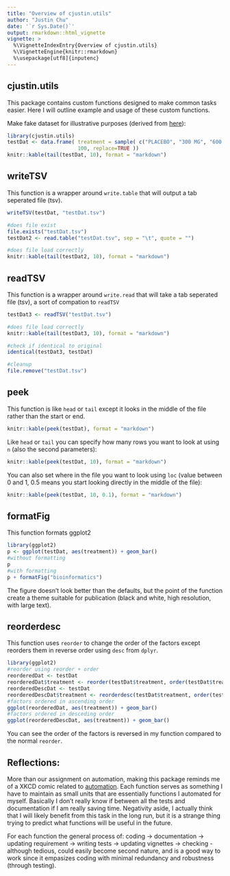 ```yaml
---
title: "Overview of cjustin.utils"
author: "Justin Chu"
date: '`r Sys.Date()`'
output: rmarkdown::html_vignette
vignette: >
  %\VignetteIndexEntry{Overview of cjustin.utils}
  %\VignetteEngine{knitr::rmarkdown}
  %\usepackage[utf8]{inputenc}
---
```


cjustin.utils
-------

This package contains custom functions designed to make common tasks easier. Here I will outline example and usage of these custom functions.

Make fake dataset for illustrative purposes (derived from [here](http://svitsrv25.epfl.ch/R-doc/library/gdata/html/reorder.html)):
```r
library(cjustin.utils)
testDat <- data.frame( treatment = sample( c("PLACEBO", "300 MG", "600 MG", "1200 MG"),
                       100, replace=TRUE ))
knitr::kable(tail(testDat, 10), format = "markdown")
```

## writeTSV
This function is a wrapper around `write.table` that will output a tab seperated file (tsv).

```r
writeTSV(testDat, "testDat.tsv")

#does file exist
file.exists("testDat.tsv")
testDat2 <- read.table("testDat.tsv", sep = "\t", quote = "")

#does file load correctly
knitr::kable(tail(testDat2, 10), format = "markdown")
```

## readTSV
This function is a wrapper around `write.read` that will take a tab seperated file (tsv), a sort of compation to `readTSV`

```r
testDat3 <- readTSV("testDat.tsv")

#does file load correctly
knitr::kable(tail(testDat3, 10), format = "markdown")

#check if identical to original
identical(testDat3, testDat)

#cleanup
file.remove("testDat.tsv")
```

## peek
This function is like `head` or `tail` except it looks in the middle of the file rather than the start or end.

```r
knitr::kable(peek(testDat), format = "markdown")
```

Like `head` or `tail` you can specify how many rows you want to look at using `n` (also the second parameters):
```r
knitr::kable(peek(testDat, 10), format = "markdown")
```

You can also set where in the file you want to look using `loc` (value between 0 and 1, 0.5 means you start looking directly in the middle of the file):
```r
knitr::kable(peek(testDat, 10, 0.1), format = "markdown")
```

## formatFig
This function formats ggplot2

```r
library(ggplot2)
p <- ggplot(testDat, aes(treatment)) + geom_bar()
#without formatting
p
#with formatting
p + formatFig("bioinformatics")
```

The figure doesn't look better than the defaults, but the point of the function create a theme suitable for publication (black and white, high resolution, with large text).

## reorderdesc
This function uses `reorder` to change the order of the factors except reorders them in reverse order using `desc` from `dplyr`.

```r
library(ggplot2)
#reorder using reorder + order
reorderedDat <- testDat
reorderedDat$treatment <- reorder(testDat$treatment, order(testDat$treatment))
reorderedDescDat <- testDat
reorderedDescDat$treatment <- reorderdesc(testDat$treatment, order(testDat$treatment))
#factors ordered in ascending order
ggplot(reorderedDat, aes(treatment)) + geom_bar()
#factors ordered in desceding order
ggplot(reorderedDescDat, aes(treatment)) + geom_bar()
```

You can see the order of the factors is reversed in my function compared to the normal `reorder`.

Reflections:
------
More than our assignment on automation, making this package reminds me of a XKCD comic related to [automation](http://xkcd.com/1319/). Each function serves as something I have to maintain as small units that are essentially functions I automated for myself. Basically I don't really know if between all the tests and documentation if I am really saving time. Negativity aside, I actually think that I will likely benefit from this task in the long run, but it is a strange thing trying to predict what functions will be useful in the future.

For each function the general process of: coding -> documentation -> updating requirement -> writing tests -> updating vignettes -> checking - although tedious, could easily become second nature, and is a good way to work since it empasizes coding with minimal redundancy and robustness (through testing).